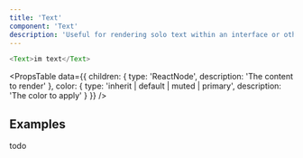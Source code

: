 ```yaml
---
title: 'Text'
component: 'Text'
description: 'Useful for rendering solo text within an interface or other text.'
---
```


```js live
<Text>im text</Text>
```

<PropsTable
  data={{
    children: {
      type: 'ReactNode',
      description: 'The content to render'
    },
    color: {
      type: 'inherit | default | muted | primary',
      description: 'The color to apply'
    }
  }}
/>

## Examples

todo
